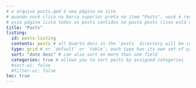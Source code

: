 ```yaml
---
# o arquivo posts.qmd é uma página no site
# quando você clica na barra superior preta no item "Posts", você é redirecionado para essa página
# essa página lista todos os posts contidos na pasta posts (isso está definido no yaml abaixo em "contents: posts")
title: "Posts"
listing:
  id: posts-listing
  contents: posts # all Quarto docs in the `posts` directory will be included on your listing page
  type: grid # or `default` or `table`; each type has its own set of yaml options to include
  sort: "date desc" # can also sort on more than one field
  categories: true # allows you to sort posts by assigned categories 
  #sort-ui: false
  #filter-ui: false
toc: true
---
```


<br>

::: {#posts-listing}
:::